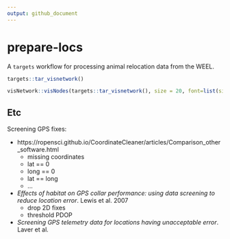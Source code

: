 ```yaml
---
output: github_document
---
```


# prepare-locs

A `targets` workflow for processing animal relocation data from the WEEL. 

```r
targets::tar_visnetwork()
```

```r
visNetwork::visNodes(targets::tar_visnetwork(), size = 20, font=list(size=25))
```



## Etc
Screening GPS fixes:

* https://ropensci.github.io/CoordinateCleaner/articles/Comparison_other_software.html
	+ missing coordinates
	+ lat == 0
	+ long == 0
	+ lat == long
	+ ...

* *Effects of habitat on GPS collar performance: using data screening to reduce location error*. Lewis et al. 2007
	+ drop 2D fixes
	+ threshold PDOP
	
* *Screening GPS telemetry data for locations having unacceptable error*. Laver et al. 





